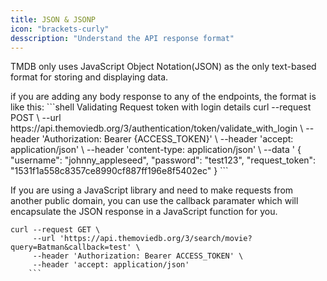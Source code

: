 ```yaml
---
title: JSON & JSONP
icon: "brackets-curly"
desscription: "Understand the API response format"
---
```


TMDB only uses JavaScript Object Notation(JSON) as the only text-based format for storing and displaying data. 

<Tip>
     if you are adding any body response to any of the endpoints, the format is like this:
     ```shell Validating Request token with login details
          curl --request POST \
               --url https://api.themoviedb.org/3/authentication/token/validate_with_login \
               --header 'Authorization: Bearer {ACCESS_TOKEN}' \
               --header 'accept: application/json' \
               --header 'content-type: application/json' \
               --data '
          {
          "username": "johnny_appleseed",
          "password": "test123",
          "request_token": "1531f1a558c8357ce8990cf887ff196e8f5402ec"
          }
    ```
</Tip>

If you are using a JavaScript library and need to make requests from another public domain, 
you can use the callback paramater which will encapsulate the JSON response in a JavaScript function for you.
```shell Example JSONP Request
curl --request GET \
     --url 'https://api.themoviedb.org/3/search/movie?query=Batman&callback=test' \
     --header 'Authorization: Bearer ACCESS_TOKEN' \
     --header 'accept: application/json'
    ```